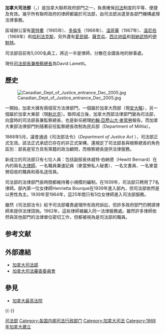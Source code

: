 {{noteTA
| G1 = TO
| 1 = zh-cn:蒙特利尔;zh-hk:滿地可;zh-tw: 蒙特婁;
| 2 = zh-tw:愛德蒙頓;zh-cn:埃德蒙顿;zh-hk:愛民頓;
| 3 = zh-tw:努納福特;zh-hk:努拿烏特; zh-mo:努拿烏特; zh-cn:努纳武特; zh-hant: 努納武特;
| 4 = zh-hans:哈利法克斯;zh-hk:哈利法斯;zh-tw:哈利法克斯;
| 5 = zh-cn:温尼伯;zh-hk:溫尼辟;zh-mo:溫尼辟;zh-tw:溫尼伯;
| 6 = zh-hans:约翰·亚历山大;zh-hk:莊·亞歷山大;zh-mo:莊·亞歷山大;zh-tw:約翰·亞歷山大;
| 7 = zh-hans:麦克唐纳;zh-hk:麥當勞;zh-mo:麥當勞;zh-tw:麥克唐納;
| 8 = zh-hans:萨斯卡通;zh-hk:沙斯加通;zh-tw:薩克屯;
}}
{{coord|45|25|13|N|75|42|13|W|display=title}}
{{Infobox Canadian government departments
|department=司法部<br />Justice
|logo=Justice Canada.svg
|current_minister=David Lametti
|second_minister=
|deputy_minister=
|established=1868年
|responsibilities=最高法院
|employees=超過5,000
|website=http://canada.justice.gc.ca/
}}

'''加拿大司法部'''（{{Lang-en|Department of Justice}}，{{Lang-fr|Ministère de la Justice}}）是加拿大聯邦政府部門之一，負責確保[[司法|司法]]制度的平等、便捷及有效。幾乎所有聯邦政府的律師都屬於司法部，由司法部派遣至各部門機構處理法律事務。

區域辦公室有[[蒙特婁|蒙特婁]]（1965年）、[[多倫多|多倫多]]（1966年）、[[溫哥華|溫哥華]]（1967年）、[[溫尼伯|溫尼伯]]（1969年）和[[哈利法克斯|哈利法克斯]]，另外還有[[埃德蒙顿|愛民頓]]、[[薩克屯|薩克屯]]、[[西北地區|西北地區]]和[[努納武特|努納武特]]的[[伊魁特|伊魁特]]。

司法部目前有5,000名員工，將近一半是律師，分散在全國各地的辦事處。

現任[[司法部長兼檢察總長|司法部長兼檢察總長]]為David Lametti。

==歷史==
[[File:Canadian_Dept_of_Justice_entrance_Dec_2005.jpg|thumb]]

一開始，加拿大擁有兩個官方法律部門，一個屬於加拿大西部（現[[安大略|安大略]]），另一個屬於加拿大東部（現[[魁北克|魁北克]]）。聯邦成立後，加拿大西部法律部門變為司法部，向當時的司法部長兼監察總長，也是新任總理[[約翰·亞歷山大·麥克唐納|約翰·亞歷山大·麥當勞]]報告。而加拿大東部法律部門則隨著前任監察總長{{Tsl|en|George-Étienne Cartier}}改制為民兵部（Department of Militia）。

1868年5月，議會通過《司法部法令》（''Department of Justice Act'' ），司法部正式生效。該法正式承認已存在的非正式架構，還規定了司法部長與檢察總長的角色區別：部長是官方具有黨籍的政治顧問，而檢察總長提供法律服務。

新成立的司法部只有七位人員：包括副部長休威特·伯納德（Hewitt Bernard）在內的兩名[[大律師|大律師]]、一名職員兼速記員（麥當勞私人秘書）、一名文書員、一名麥當勞招收的職員和兩名送信員。

司法部的法律部門長時間都維持著小規模的編制。在1939年，司法部只聘用了7名律師。部內第一位女律師Henrietta Bourque在1939年進入部內，但司法部依然是以男性為主。1939年至1964年，這25年間只有5位女律師進入司法部服務。

雖然《司法部法令》給予司法部權責處理所有政府訴訟，但許多政府部門仍聘請律師來提供法律諮詢。1962年，這些律師被編入同一法律服務處。雖然許多律師依然與其他部門的法律單位密切工作，但都被視為是司法部的職員。

==参考文献==
{{Reflist}}

==外部連結==
*[http://canada.justice.gc.ca/ 加拿大司法部]{{Wayback|url=http://canada.justice.gc.ca/ |date=20110312104007 }}
*[http://www.canadianjusticereviewboard.ca 加拿大司法審查委員會]{{Wayback|url=http://www.canadianjusticereviewboard.ca/ |date=20200607202011 }}

==參見==
*[[加拿大最高法院|加拿大最高法院]]

{{-}}
{{Government Departments of Canada}}

[[Category:加拿大聯邦部門|司法部]]
[[Category:各国内阁司法行政部门|Category:各国内阁司法行政部门]]
[[Category:加拿大司法|Category:加拿大司法]]
[[Category:1868年加拿大建立|Category:1868年加拿大建立]]